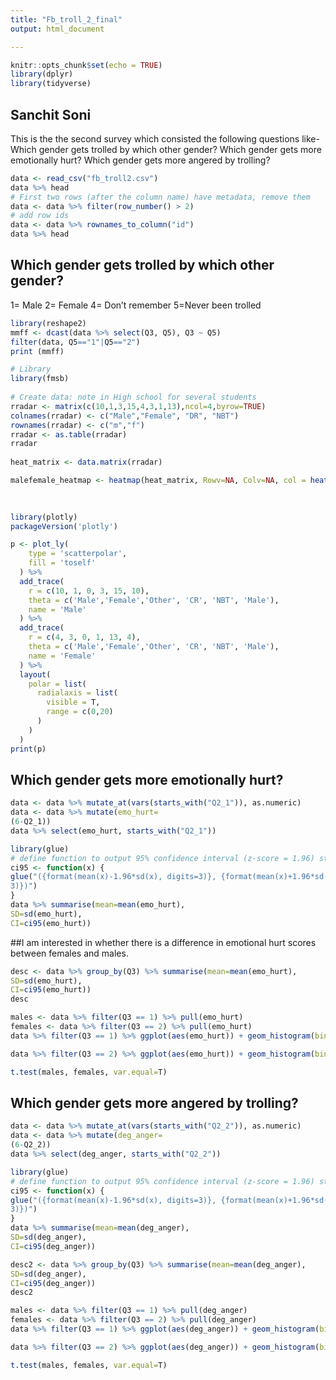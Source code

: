 ```yaml
---
title: "Fb_troll_2_final"
output: html_document

---
```


```r
knitr::opts_chunk$set(echo = TRUE)
library(dplyr)
library(tidyverse)
```

## Sanchit Soni
This is the the second survey which consisted the following questions like-
Which gender gets trolled by which other gender?
Which gender gets more emotionally hurt?
Which gender gets more angered  by trolling?






```r
data <- read_csv("fb_troll2.csv")
data %>% head
# First two rows (after the column name) have metadata, remove them
data <- data %>% filter(row_number() > 2)
# add row ids
data <- data %>% rownames_to_column("id")
data %>% head
```


## Which gender gets trolled by which other gender?
1= Male 2= Female 4= Don't remember 5=Never been trolled

```r

library(reshape2)
mmff <- dcast(data %>% select(Q3, Q5), Q3 ~ Q5)
filter(data, Q5=="1"|Q5=="2")
print (mmff)
```


```r
 
# Library
library(fmsb)
 
# Create data: note in High school for several students
rradar <- matrix(c(10,1,3,15,4,3,1,13),ncol=4,byrow=TRUE)
colnames(rradar) <- c("Male","Female", "DR", "NBT")
rownames(rradar) <- c("m","f")
rradar <- as.table(rradar)
rradar
 
heat_matrix <- data.matrix(rradar)

malefemale_heatmap <- heatmap(heat_matrix, Rowv=NA, Colv=NA, col = heat.colors(256), scale="none", margins=c(10,5))
 
 
```


```r
library(plotly)
packageVersion('plotly')

p <- plot_ly(
    type = 'scatterpolar',
    fill = 'toself'
  ) %>%
  add_trace(
    r = c(10, 1, 0, 3, 15, 10),
    theta = c('Male','Female','Other', 'CR', 'NBT', 'Male'),
    name = 'Male'
  ) %>%
  add_trace(
    r = c(4, 3, 0, 1, 13, 4),
    theta = c('Male','Female','Other', 'CR', 'NBT', 'Male'),
    name = 'Female'
  ) %>%
  layout(
    polar = list(
      radialaxis = list(
        visible = T,
        range = c(0,20)
      )
    )
  )
print(p)
```



## Which gender gets more emotionally hurt?


```r
data <- data %>% mutate_at(vars(starts_with("Q2_1")), as.numeric)
data <- data %>% mutate(emo_hurt=
(6-Q2_1))
data %>% select(emo_hurt, starts_with("Q2_1"))
```







```r
library(glue)
# define function to output 95% confidence interval (z-score = 1.96) string
ci95 <- function(x) {
glue("({format(mean(x)-1.96*sd(x), digits=3)}, {format(mean(x)+1.96*sd(x), digits=
3)})")
}
data %>% summarise(mean=mean(emo_hurt),
SD=sd(emo_hurt),
CI=ci95(emo_hurt))
```                            
##I am interested in whether there is a difference in emotional hurt scores between females and males.
```r
desc <- data %>% group_by(Q3) %>% summarise(mean=mean(emo_hurt),
SD=sd(emo_hurt),
CI=ci95(emo_hurt))
desc

``` 

```r
males <- data %>% filter(Q3 == 1) %>% pull(emo_hurt)
females <- data %>% filter(Q3 == 2) %>% pull(emo_hurt)
data %>% filter(Q3 == 1) %>% ggplot(aes(emo_hurt)) + geom_histogram(binwidth=2)

``` 

```r
data %>% filter(Q3 == 2) %>% ggplot(aes(emo_hurt)) + geom_histogram(binwidth=2)

``` 




```r
t.test(males, females, var.equal=T)

``` 

## Which gender gets more angered  by trolling?


```r
data <- data %>% mutate_at(vars(starts_with("Q2_2")), as.numeric)
data <- data %>% mutate(deg_anger=
(6-Q2_2))
data %>% select(deg_anger, starts_with("Q2_2"))
```



```r
library(glue)
# define function to output 95% confidence interval (z-score = 1.96) string
ci95 <- function(x) {
glue("({format(mean(x)-1.96*sd(x), digits=3)}, {format(mean(x)+1.96*sd(x), digits=
3)})")
}
data %>% summarise(mean=mean(deg_anger),
SD=sd(deg_anger),
CI=ci95(deg_anger))
```




```r
desc2 <- data %>% group_by(Q3) %>% summarise(mean=mean(deg_anger),
SD=sd(deg_anger),
CI=ci95(deg_anger))
desc2
```


```r
males <- data %>% filter(Q3 == 1) %>% pull(deg_anger)
females <- data %>% filter(Q3 == 2) %>% pull(deg_anger)
data %>% filter(Q3 == 1) %>% ggplot(aes(deg_anger)) + geom_histogram(binwidth=2)

```

```r
data %>% filter(Q3 == 2) %>% ggplot(aes(deg_anger)) + geom_histogram(binwidth=2)

```

```r
t.test(males, females, var.equal=T)

```

```r


```